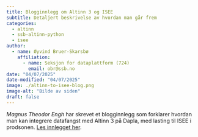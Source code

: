 ```yaml
---
title: Blogginnlegg om Altinn 3 og ISEE
subtitle: Detaljert beskrivelse av hvordan man går frem 
categories:
  - altinn
  - ssb-altinn-python
  - isee
author:
  - name: Øyvind Bruer-Skarsbø
    affiliation: 
      - name: Seksjon for dataplattform (724)
        email: obr@ssb.no
date: "04/07/2025"
date-modified: "04/07/2025"
image: ./altinn-to-isee-blog.png
image-alt: "Bilde av siden"
draft: false
---
```


*Magnus Theodor Engh* har skrevet et blogginnlegg som forklarer hvordan man kan integrere datafangst med Altinn 3 på Dapla, med lasting til ISEE i prodsonen. [Les innlegget her](../../../blog/posts/2025-04-07-altinn3-til-isee/index.qmd).

